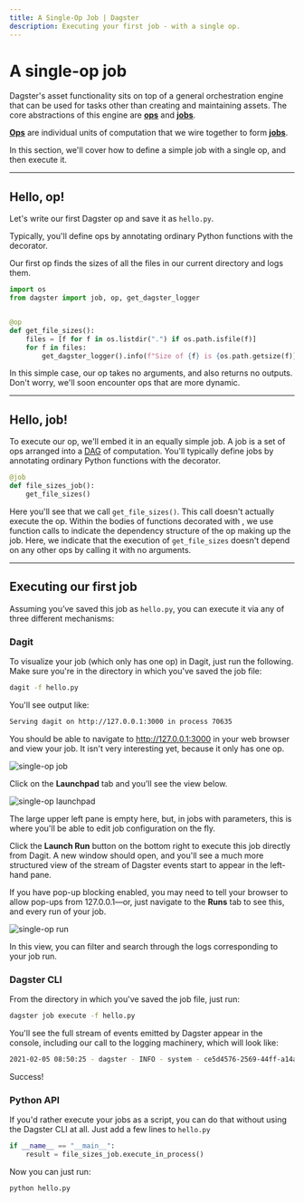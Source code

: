 ```yaml
---
title: A Single-Op Job | Dagster
description: Executing your first job - with a single op.
---
```


# A single-op job

<CodeReferenceLink filePath="examples/docs_snippets/docs_snippets/intro_tutorial/basics/single_op_job/" />

Dagster's asset functionality sits on top of a general orchestration engine that can be used for tasks other than creating and maintaining assets. The core abstractions of this engine are **[ops](/concepts/ops-jobs-graphs/ops)** and **[jobs](/concepts/ops-jobs-graphs/jobs)**.

**[Ops](/concepts/ops-jobs-graphs/ops)** are individual units of computation that we wire together to form **[jobs](/concepts/ops-jobs-graphs/jobs)**.

In this section, we'll cover how to define a simple job with a single op, and then execute it.

---

## Hello, op!

Let's write our first Dagster op and save it as `hello.py`.

Typically, you'll define ops by annotating ordinary Python functions with the <PyObject module="dagster" object="op" displayText="@op" /> decorator.

Our first op finds the sizes of all the files in our current directory and logs them.

```python file=/intro_tutorial/basics/single_op_job/hello.py startafter=start_op_marker endbefore=end_op_marker
import os
from dagster import job, op, get_dagster_logger


@op
def get_file_sizes():
    files = [f for f in os.listdir(".") if os.path.isfile(f)]
    for f in files:
        get_dagster_logger().info(f"Size of {f} is {os.path.getsize(f)}")
```

In this simple case, our op takes no arguments, and also returns no outputs. Don't worry, we'll soon encounter ops that are more dynamic.

---

## Hello, job!

To execute our op, we'll embed it in an equally simple job. A job is a set of ops arranged into a [DAG](https://en.wikipedia.org/wiki/Directed_acyclic_graph) of computation. You'll typically define jobs by annotating ordinary Python functions with the <PyObject
module="dagster" object="job" displayText="@job" /> decorator.

```python file=/intro_tutorial/basics/single_op_job/hello.py startafter=start_job_marker endbefore=end_job_marker
@job
def file_sizes_job():
    get_file_sizes()
```

Here you'll see that we call `get_file_sizes()`. This call doesn't actually execute the op. Within the bodies of functions decorated with <PyObject module="dagster" object="job"
displayText="@job" />, we use function calls to indicate the dependency structure of the op making up the job. Here, we indicate that the execution of `get_file_sizes` doesn't depend on any other ops by calling it with no arguments.

---

## Executing our first job

Assuming you’ve saved this job as `hello.py`, you can execute it via any of three different mechanisms:

### Dagit

To visualize your job (which only has one op) in Dagit, just run the following. Make sure you're in the directory in which you've saved the job file:

```bash
dagit -f hello.py
```

You'll see output like:

```bash
Serving dagit on http://127.0.0.1:3000 in process 70635
```

You should be able to navigate to <http://127.0.0.1:3000> in your web browser and view your job. It isn't very interesting yet, because it only has one op.

<!-- ![single-op job](/images/tutorial/single-op-job.png) -->

<Image
alt="single-op job"
src="/images/tutorial/single-op-job.png"
width={3574}
height={1962}
/>

Click on the **Launchpad** tab and you'll see the view below.

<!-- ![single-op launchpad](/images/tutorial/single-op-launchpad.png) -->

<Image
alt="single-op launchpad"
src="/images/tutorial/single-op-launchpad.png"
width={3574}
height={1962}
/>

The large upper left pane is empty here, but, in jobs with parameters, this is where you'll be able to edit job configuration on the fly.

Click the **Launch Run** button on the bottom right to execute this job directly from Dagit. A new window should open, and you'll see a much more structured view of the stream of Dagster events start to appear in the left-hand pane.

If you have pop-up blocking enabled, you may need to tell your browser to allow pop-ups from 127.0.0.1—or, just navigate to the **Runs** tab to see this, and every run of your job.

<!-- ![single-op run](/images/tutorial/single-op-run.png) -->

<Image
alt="single-op run"
src="/images/tutorial/single-op-run.png"
width={3574}
height={1962}
/>

In this view, you can filter and search through the logs corresponding to your job run.

### Dagster CLI

From the directory in which you've saved the job file, just run:

```bash
dagster job execute -f hello.py
```

You'll see the full stream of events emitted by Dagster appear in the console, including our call to the logging machinery, which will look like:

```bash
2021-02-05 08:50:25 - dagster - INFO - system - ce5d4576-2569-44ff-a14a-51010eea5329 - hello - ...
```

Success!

### Python API

If you'd rather execute your jobs as a script, you can do that without using the Dagster CLI at all. Just add a few lines to `hello.py`

```python file=/intro_tutorial/basics/single_op_job/hello.py startafter=start_execute_marker endbefore=end_execute_marker
if __name__ == "__main__":
    result = file_sizes_job.execute_in_process()
```

Now you can just run:

```bash
python hello.py
```
